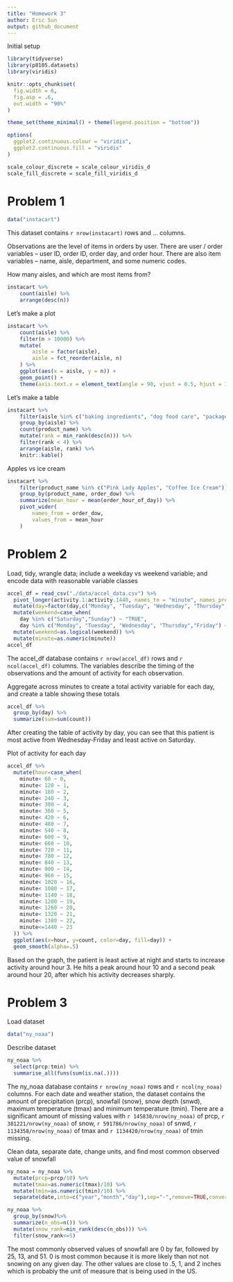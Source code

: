 ```yaml
---
title: "Homework 3"
author: Eric Sun
output: github_document
---
```


Initial setup

```r
library(tidyverse)
library(p8105.datasets)
library(viridis)

knitr::opts_chunk$set(
  fig.width = 6,
  fig.asp = .6,
  out.width = "90%"
)

theme_set(theme_minimal() + theme(legend.position = "bottom"))

options(
  ggplot2.continuous.colour = "viridis",
  ggplot2.continuous.fill = "viridis"
)

scale_colour_discrete = scale_colour_viridis_d
scale_fill_discrete = scale_fill_viridis_d

```

# Problem 1

```r
data("instacart")
```

This dataset contains `r nrow(instacart)` rows and ... columns. 

Observations are the level of items in orders by user. There are user / order variables -- user ID, order ID, order day, and order hour. There are also item variables -- name, aisle, department, and some numeric codes. 

How many aisles, and which are most items from?

```r
instacart %>% 
	count(aisle) %>% 
	arrange(desc(n))
```

Let's make a plot
```r
instacart %>% 
	count(aisle) %>% 
	filter(n > 10000) %>% 
	mutate(
		aisle = factor(aisle),
		aisle = fct_reorder(aisle, n)
	) %>% 
	ggplot(aes(x = aisle, y = n)) + 
	geom_point() + 
	theme(axis.text.x = element_text(angle = 90, vjust = 0.5, hjust = 1))
```

Let's make a table
```r
instacart %>% 
	filter(aisle %in% c("baking ingredients", "dog food care", "packaged vegetables fruits")) %>% 
	group_by(aisle) %>% 
	count(product_name) %>% 
	mutate(rank = min_rank(desc(n))) %>% 
	filter(rank < 4) %>% 
	arrange(aisle, rank) %>% 
	knitr::kable()
```

Apples vs ice cream
```r
instacart %>% 
	filter(product_name %in% c("Pink Lady Apples", "Coffee Ice Cream")) %>% 
	group_by(product_name, order_dow) %>% 
	summarize(mean_hour = mean(order_hour_of_day)) %>% 
	pivot_wider(
		names_from = order_dow,
		values_from = mean_hour
	)
```

# Problem 2

Load, tidy, wrangle data; include a weekday vs weekend variable; and encode data with reasonable variable classes
```r
accel_df = read_csv("./data/accel_data.csv") %>%
  pivot_longer(activity.1:activity.1440, names_to = "minute", names_prefix="activity.", values_to = "count") %>%
  mutate(day=factor(day,c("Monday", "Tuesday", "Wednesday", "Thursday","Friday","Saturday","Sunday"))) %>%
  mutate(weekend=case_when(
    day %in% c("Saturday","Sunday") ~ "TRUE",
    day %in% c("Monday", "Tuesday", "Wednesday", "Thursday","Friday") ~ "FALSE")) %>%
  mutate(weekend=as.logical(weekend)) %>%
  mutate(minute=as.numeric(minute))
accel_df
```

The accel_df database contains `r nrow(accel_df)` rows and `r ncol(accel_df)` columns. The variables describe the timing of the observations and the amount of activity for each observation.

Aggregate across minutes to create a total activity variable for each day, and create a table showing these totals
```r
accel_df %>%
  group_by(day) %>%
  summarize(sum=sum(count))
```

After creating the table of activity by day, you can see that this patient is most active from Wednesday-Friday and least active on Saturday. 

Plot of activity for each day
```r
accel_df %>%
  mutate(hour=case_when(
    minute< 60 ~ 0,
    minute< 120 ~ 1,
    minute< 180 ~ 2,
    minute< 240 ~ 3,
    minute< 300 ~ 4,
    minute< 360 ~ 5,
    minute< 420 ~ 6,
    minute< 480 ~ 7,
    minute< 540 ~ 8,
    minute< 600 ~ 9,
    minute< 660 ~ 10,
    minute< 720 ~ 11,
    minute< 780 ~ 12,
    minute< 840 ~ 13,
    minute< 900 ~ 14,
    minute< 960 ~ 15,
    minute< 1020 ~ 16,
    minute< 1080 ~ 17,
    minute< 1140 ~ 18,
    minute< 1200 ~ 19,
    minute< 1260 ~ 20,
    minute< 1320 ~ 21,
    minute< 1380 ~ 22,
    minute<=1440 ~ 23
  )) %>%
  ggplot(aes(x=hour, y=count, color=day, fill=day)) +
  geom_smooth(alpha=.5)
```

Based on the graph, the patient is least active at night and starts to increase activity around hour 3. He hits a peak around hour 10 and a second peak around hour 20, after which his activity decreases sharply.

# Problem 3

Load dataset
```r
data("ny_noaa")
```

Describe dataset
```r
ny_noaa %>%
  select(prcp:tmin) %>%
  summarise_all(funs(sum(is.na(.))))
```


The ny_noaa database contains `r nrow(ny_noaa)` rows and `r ncol(ny_noaa)` columns. For each date and weather station, the dataset contains the amount of precipitation (prcp), snowfall (snow), snow depth (snwd), maximum temperature (tmax) and minimum temperature (tmin). There are a significant amount of missing values with `r 145838/nrow(ny_noaa)` of prcp, `r 381221/nrow(ny_noaa)` of snow, `r 591786/nrow(ny_noaa)` of snwd, `r 1134358/nrow(ny_noaa)` of tmax and `r 1134420/nrow(ny_noaa)` of tmin missing.

Clean data, separate date, change units, and find most common observed value of snowfall
```r
ny_noaa = ny_noaa %>%
  mutate(prcp=prcp/10) %>%
  mutate(tmax=as.numeric(tmax)/10) %>%
  mutate(tmin=as.numeric(tmin)/10) %>%
  separate(date,into=c("year","month","day"),sep="-",remove=TRUE,convert=TRUE,extra="warn",fill="warn")

ny_noaa %>%
  group_by(snow)%>%
  summarize(n_obs=n()) %>%
  mutate(snow_rank=min_rank(desc(n_obs))) %>%
  filter(snow_rank<=5)

```
The most commonly observed values of snowfall are 0 by far, followed by 25, 13, and 51. 0 is most common because it is more likely than not not snowing on any given day. The other values are close to .5, 1, and 2 inches which is probably the unit of measure that is being used in the US.


